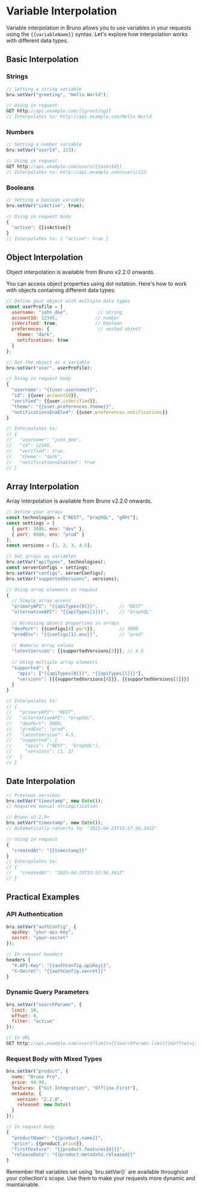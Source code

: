 
# Variable Interpolation

Variable interpolation in Bruno allows you to use variables in your requests using the `{{variableName}}` syntax. Let's explore how interpolation works with different data types.

## Basic Interpolation

### Strings

```javascript
// Setting a string variable
bru.setVar("greeting", "Hello World");

// Using in request
GET http://api.example.com/{{greeting}}
// Interpolates to: http://api.example.com/Hello World
```

### Numbers

```javascript
// Setting a number variable
bru.setVar("userId", 123);

// Using in request
GET http://api.example.com/users/{{userId}}
// Interpolates to: http://api.example.com/users/123
```

### Booleans

```javascript
// Setting a boolean variable
bru.setVar("isActive", true);

// Using in request body
{
  "active": {{isActive}}
}
// Interpolates to: { "active": true }
```

## Object Interpolation

<Callout type="info">
  Object interpolation is available from Bruno v2.2.0 onwards.
</Callout>

You can access object properties using dot notation. Here's how to work with objects containing different data types:

```javascript
// Define your object with multiple data types
const userProfile = {
  username: "john_doe",           // string
  accountId: 12345,              // number
  isVerified: true,              // boolean
  preferences: {                  // nested object
    theme: "dark",
    notifications: true
  }
};

// Set the object as a variable
bru.setVar("user", userProfile);

// Using in request body
{
  "username": "{{user.username}}",
  "id": {{user.accountId}},
  "verified": {{user.isVerified}},
  "theme": "{{user.preferences.theme}}",
  "notificationsEnabled": {{user.preferences.notifications}}
}

// Interpolates to:
// {
//   "username": "john_doe",
//   "id": 12345,
//   "verified": true,
//   "theme": "dark",
//   "notificationsEnabled": true
// }
```

## Array Interpolation

<Callout type="info">
  Array interpolation is available from Bruno v2.2.0 onwards.
</Callout>

```javascript
// Define your arrays
const technologies = ["REST", "GraphQL", "gRPC"];
const settings = [
  { port: 3000, env: "dev" },
  { port: 8080, env: "prod" }
];
const versions = [1, 2, 3, 4.5];

// Set arrays as variables
bru.setVar("apiTypes", technologies);
const serverConfigs = settings;
bru.setVar("configs", serverConfigs);
bru.setVar("supportedVersions", versions);

// Using array elements in request
{
  // Simple array access
  "primaryAPI": "{{apiTypes[0]}}",        // "REST"
  "alternativeAPI": "{{apiTypes[1]}}",    // "GraphQL"
  
  // Accessing object properties in arrays
  "devPort": {{configs[0].port}},         // 3000
  "prodEnv": "{{configs[1].env}}",        // "prod"
  
  // Numeric array values
  "latestVersion": {{supportedVersions[3]}}, // 4.5
  
  // Using multiple array elements
  "supported": {
    "apis": ["{{apiTypes[0]}}", "{{apiTypes[1]}}"],
    "versions": [{{supportedVersions[0]}}, {{supportedVersions[1]}}]
  }
}

// Interpolates to:
// {
//   "primaryAPI": "REST",
//   "alternativeAPI": "GraphQL",
//   "devPort": 3000,
//   "prodEnv": "prod",
//   "latestVersion": 4.5,
//   "supported": {
//     "apis": ["REST", "GraphQL"],
//     "versions": [1, 2]
//   }
// }
```

## Date Interpolation


```javascript
// Previous versions
bru.setVar("timestamp", new Date());
// Required manual stringification

// Bruno v2.2.0+
bru.setVar("timestamp", new Date());
// Automatically converts to: "2025-04-23T13:57:56.341Z"

// Using in request
{
  "createdAt": "{{timestamp}}"
}
// Interpolates to:
// {
//   "createdAt": "2025-04-23T13:57:56.341Z"
// }
```

## Practical Examples

### API Authentication

```javascript
bru.setVar("authConfig", {
  apiKey: "your-api-key",
  secret: "your-secret"
});

// In request headers
headers {
  "X-API-Key": "{{authConfig.apiKey}}",
  "X-Secret": "{{authConfig.secret}}"
}
```

### Dynamic Query Parameters

```javascript
bru.setVar("searchParams", {
  limit: 10,
  offset: 0,
  filter: "active"
});

// In URL
GET http://api.example.com/users?limit={{searchParams.limit}}&offset={{searchParams.offset}}&filter={{searchParams.filter}}
```

### Request Body with Mixed Types

```javascript
bru.setVar("product", {
  name: "Bruno Pro",
  price: 99.99,
  features: ["Git Integration", "Offline First"],
  metadata: {
    version: "2.2.0",
    released: new Date()
  }
});

// In request body
{
  "productName": "{{product.name}}",
  "price": {{product.price}},
  "firstFeature": "{{product.features[0]}}",
  "releaseDate": "{{product.metadata.released}}"
}
```

<Callout type="info">
  Remember that variables set using `bru.setVar()` are available throughout your collection's scope. Use them to make your requests more dynamic and maintainable.
</Callout> 